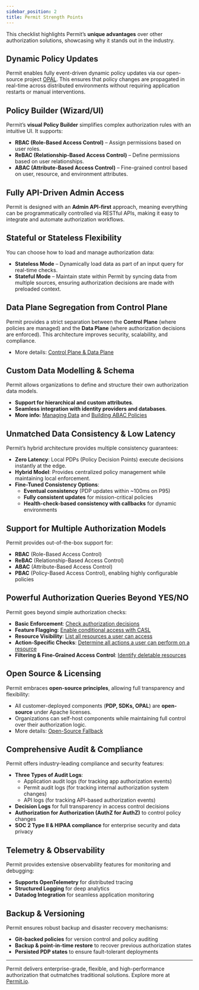 ```yaml
---
sidebar_position: 2
title: Permit Strength Points
---
```


This checklist highlights Permit’s **unique advantages** over other authorization solutions, showcasing why it stands out in the
industry.

## Dynamic Policy Updates

Permit enables fully event-driven dynamic policy updates via our open-source project [OPAL](https://github.com/permitio/opal). This ensures that policy changes are propagated in real-time across distributed environments without requiring application restarts or manual interventions.

## Policy Builder (Wizard/UI)

Permit’s **visual Policy Builder** simplifies complex authorization rules with an intuitive UI. It supports:

- **RBAC (Role-Based Access Control)** – Assign permissions based on user roles.
- **ReBAC (Relationship-Based Access Control)** – Define permissions based on user relationships.
- **ABAC (Attribute-Based Access Control)** – Fine-grained control based on user, resource, and environment attributes.

## Fully API-Driven Admin Access

Permit is designed with an **Admin API-first** approach, meaning everything can be programmatically controlled via RESTful APIs, making it easy to integrate and automate authorization workflows.

## Stateful or Stateless Flexibility

You can choose how to load and manage authorization data:

- **Stateless Mode** – Dynamically load data as part of an input query for real-time checks.
- **Stateful Mode** – Maintain state within Permit by syncing data from multiple sources, ensuring authorization decisions are made with preloaded context.

## Data Plane Segregation from Control Plane

Permit provides a strict separation between the **Control Plane** (where policies are managed) and the **Data Plane** (where authorization decisions are enforced). This architecture improves security, scalability, and compliance.

- More details: [Control Plane & Data Plane](/concepts/control-plane-and-data-plane)

## Custom Data Modelling & Schema

Permit allows organizations to define and structure their own authorization data models.

- **Support for hierarchical and custom attributes**.
- **Seamless integration with identity providers and databases**.
- **More info:** [Managing Data](/how-to/manage-data/loading-data) and [Building ABAC Policies](/how-to/build-policies/abac/building-abac-policy)

## Unmatched Data Consistency & Low Latency

Permit’s hybrid architecture provides multiple consistency guarantees:

- **Zero Latency**: Local PDPs (Policy Decision Points) execute decisions instantly at the edge.
- **Hybrid Model**: Provides centralized policy management while maintaining local enforcement.
- **Fine-Tuned Consistency Options**:
  - **Eventual consistency** (PDP updates within ~100ms on P95)
  - **Fully consistent updates** for mission-critical policies
  - **Health-check-based consistency with callbacks** for dynamic environments

## Support for Multiple Authorization Models

Permit provides out-of-the-box support for:

- **RBAC** (Role-Based Access Control)
- **ReBAC** (Relationship-Based Access Control)
- **ABAC** (Attribute-Based Access Control)
- **PBAC** (Policy-Based Access Control), enabling highly configurable policies

## Powerful Authorization Queries Beyond YES/NO

Permit goes beyond simple authorization checks:

- **Basic Enforcement**: [Check authorization decisions](/how-to/enforce-permissions/check)
- **Feature Flagging**: [Enable conditional access with CASL](/integrations/feature-flagging/casl)
- **Resource Visibility**: [List all resources a user can access](/how-to/enforce-permissions/user-permissions)
- **Action-Specific Checks**: [Determine all actions a user can perform on a resource](/how-to/enforce-permissions/bulk-check)
- **Filtering & Fine-Grained Access Control**: [Identify deletable resources](/how-to/enforce-permissions/data-filtering)

## Open Source & Licensing

Permit embraces **open-source principles**, allowing full transparency and flexibility:

- All customer-deployed components (**PDP, SDKs, OPAL**) are **open-source** under Apache licenses.
- Organizations can self-host components while maintaining full control over their authorization logic.
- More details: [Open-Source Fallback](/concepts/oss-fallback/)

## Comprehensive Audit & Compliance

Permit offers industry-leading compliance and security features:

- **Three Types of Audit Logs**:
  - Application audit logs (for tracking app authorization events)
  - Permit audit logs (for tracking internal authorization system changes)
  - API logs (for tracking API-based authorization events)
- **Decision Logs** for full transparency in access control decisions
- **Authorization for Authorization (AuthZ for AuthZ)** to control policy changes
- **SOC 2 Type II & HIPAA compliance** for enterprise security and data privacy

## Telemetry & Observability

Permit provides extensive observability features for monitoring and debugging:

- **Supports OpenTelemetry** for distributed tracing
- **Structured Logging** for deep analytics
- **Datadog Integration** for seamless application monitoring

## Backup & Versioning

Permit ensures robust backup and disaster recovery mechanisms:

- **Git-backed policies** for version control and policy auditing
- **Backup & point-in-time restore** to recover previous authorization states
- **Persisted PDP states** to ensure fault-tolerant deployments

---

Permit delivers enterprise-grade, flexible, and high-performance authorization that outmatches traditional solutions.
Explore more at [Permit.io](https://permit.io).
